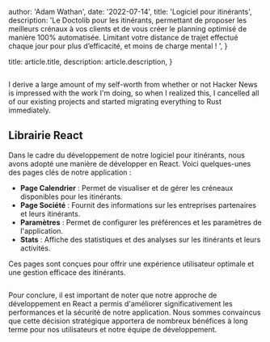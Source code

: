 
  author: 'Adam Wathan',
  date: '2022-07-14',
  title: 'Logiciel pour itinérants',
  description:
    'Le Doctolib pour les itinérants, permettant de proposer les meilleurs crénaux à vos clients et de vous créer le planning optimisé de manière 100% automatisée. Limitant votre distance de trajet effectué chaque jour pour plus d’efficacité, et moins de charge mental ! ',
}

  title: article.title,
  description: article.description,
}



<Image src={designSystem} alt="" />


I derive a large amount of my self-worth from whether or not Hacker News is impressed with the work I'm doing, so when I realized this, I cancelled all of our existing projects and started migrating everything to Rust immediately.

## Librairie React

Dans le cadre du développement de notre logiciel pour itinérants, nous avons adopté une manière de développer en React. Voici quelques-unes des pages clés de notre application :

- **Page Calendrier** : Permet de visualiser et de gérer les créneaux disponibles pour les itinérants.
- **Page Société** : Fournit des informations sur les entreprises partenaires et leurs itinérants.
- **Paramètres** : Permet de configurer les préférences et les paramètres de l'application.
- **Stats** : Affiche des statistiques et des analyses sur les itinérants et leurs activités.

Ces pages sont conçues pour offrir une expérience utilisateur optimale et une gestion efficace des itinérants.

<Image src={designSystem02} alt="" />


 
Pour conclure, il est important de noter que notre approche de développement en React a permis d'améliorer significativement les performances et la sécurité de notre application. Nous sommes convaincus que cette décision stratégique apportera de nombreux bénéfices à long terme pour nos utilisateurs et notre équipe de développement.

